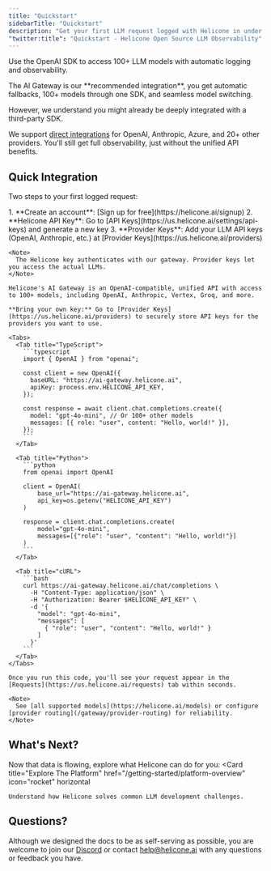 ```yaml
---
title: "Quickstart"
sidebarTitle: "Quickstart"
description: "Get your first LLM request logged with Helicone in under 2 minutes using the AI Gateway."
"twitter:title": "Quickstart - Helicone Open Source LLM Observability"
---
```


Use the OpenAI SDK to access 100+ LLM models with automatic logging and observability.

<Accordion title="Using a third-party SDK?">
  The AI Gateway is our **recommended integration**, you get automatic fallbacks, 100+ models through one SDK, and seamless model switching.
  
  However, we understand you might already be deeply integrated with a third-party SDK.
  
  We support [direct integrations](/integrations/overview) for OpenAI, Anthropic, Azure, and 20+ other providers. You'll still get full observability, just without the unified API benefits.
</Accordion>

## Quick Integration

Two steps to your first logged request:

<Steps>

  <Step title="Set up your keys">
  1. **Create an account**: [Sign up for free](https://helicone.ai/signup)
  2. **Helicone API Key**: Go to [API Keys](https://us.helicone.ai/settings/api-keys) and generate a new key
  3. **Provider Keys**: Add your LLM API keys (OpenAI, Anthropic, etc.) at [Provider Keys](https://us.helicone.ai/providers)
    
    <Note>
      The Helicone key authenticates with our gateway. Provider keys let you access the actual LLMs.
    </Note>
  </Step>

  <Step title="Send your first request">

    Helicone's AI Gateway is an OpenAI-compatible, unified API with access to 100+ models, including OpenAI, Anthropic, Vertex, Groq, and more.

    **Bring your own key:** Go to [Provider Keys](https://us.helicone.ai/providers) to securely store API keys for the providers you want to use.

    <Tabs>
      <Tab title="TypeScript">
        ```typescript
        import { OpenAI } from "openai";

        const client = new OpenAI({
          baseURL: "https://ai-gateway.helicone.ai",
          apiKey: process.env.HELICONE_API_KEY,
        });

        const response = await client.chat.completions.create({
          model: "gpt-4o-mini", // Or 100+ other models
          messages: [{ role: "user", content: "Hello, world!" }],
        });
        ```
      </Tab>
      
      <Tab title="Python">
        ```python
        from openai import OpenAI

        client = OpenAI(
            base_url="https://ai-gateway.helicone.ai",
            api_key=os.getenv("HELICONE_API_KEY")
        )

        response = client.chat.completions.create(
            model="gpt-4o-mini",
            messages=[{"role": "user", "content": "Hello, world!"}]
        )
        ```
      </Tab>

      <Tab title="cURL">
        ```bash
        curl https://ai-gateway.helicone.ai/chat/completions \
          -H "Content-Type: application/json" \
          -H "Authorization: Bearer $HELICONE_API_KEY" \
          -d '{
            "model": "gpt-4o-mini",
            "messages": [
              { "role": "user", "content": "Hello, world!" }
            ]
          }'
        ```
      </Tab>
    </Tabs>
    
    Once you run this code, you'll see your request appear in the [Requests](https://us.helicone.ai/requests) tab within seconds.
    
    <Note>
      See [all supported models](https://helicone.ai/models) or configure [provider routing](/gateway/provider-routing) for reliability.
    </Note>

  </Step>

</Steps>

## What's Next?

Now that data is flowing, explore what Helicone can do for you:
<Card
    title="Explore The Platform" 
    href="/getting-started/platform-overview"
    icon="rocket"
    horizontal
  >
    Understand how Helicone solves common LLM development challenges.
</Card>

## Questions?

Although we designed the docs to be as self-serving as possible, you are
welcome to join our [Discord](https://discord.com/invite/HwUbV3Q8qz) or
contact [help@helicone.ai](help@helicone.ai) with any questions or feedback
you have.